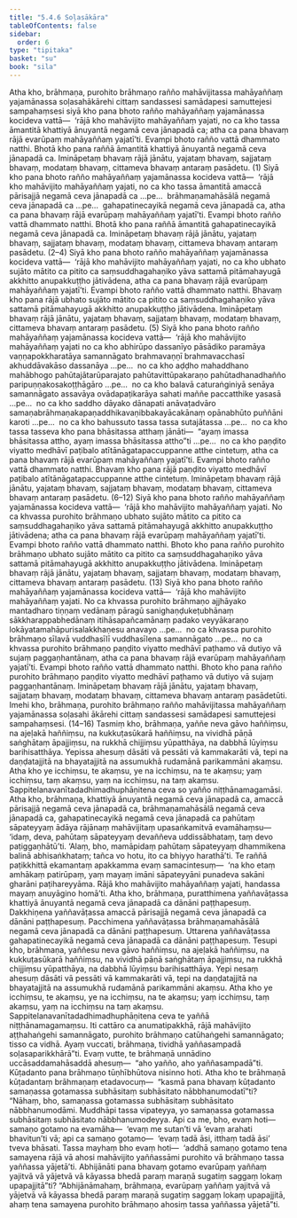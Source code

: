 ```yaml
---
title: "5.4.6 Soḷasākāra"
tableOfContents: false
sidebar:
  order: 6
type: "tipitaka"
basket: "su"
book: "sila"
---
```



<DynamicBreadcrumb />

<Division number="344" book="sila">

<Paragraph number="555" book="sila">
Atha kho, brāhmaṇa, purohito brāhmaṇo rañño mahāvijitassa mahāyaññaṃ yajamānassa soḷasahākārehi cittaṃ sandassesi samādapesi samuttejesi sampahaṃsesi siyā kho pana bhoto rañño mahāyaññaṃ yajamānassa kocideva vattā—  ‘rājā kho mahāvijito mahāyaññaṃ yajati, no ca kho tassa āmantitā khattiyā ānuyantā negamā ceva jānapadā ca; atha ca pana bhavaṃ rājā evarūpaṃ mahāyaññaṃ yajatī’ti. Evampi bhoto rañño vattā dhammato natthi. Bhotā kho pana raññā āmantitā khattiyā ānuyantā negamā ceva jānapadā ca. Imināpetaṃ bhavaṃ rājā jānātu, yajataṃ bhavaṃ, sajjataṃ bhavaṃ, modataṃ bhavaṃ, cittameva bhavaṃ antaraṃ pasādetu. (1)
</Paragraph>

<Paragraph number="556" book="sila">
Siyā kho pana bhoto rañño mahāyaññaṃ yajamānassa kocideva vattā—  ‘rājā kho mahāvijito mahāyaññaṃ yajati, no ca kho tassa āmantitā amaccā pārisajjā negamā ceva jānapadā ca …pe…  brāhmaṇamahāsālā negamā ceva jānapadā ca …pe…  gahapatinecayikā negamā ceva jānapadā ca, atha ca pana bhavaṃ rājā evarūpaṃ mahāyaññaṃ yajatī’ti. Evampi bhoto rañño vattā dhammato natthi. Bhotā kho pana raññā āmantitā gahapatinecayikā negamā ceva jānapadā ca. Imināpetaṃ bhavaṃ rājā jānātu, yajataṃ bhavaṃ, sajjataṃ bhavaṃ, modataṃ bhavaṃ, cittameva bhavaṃ antaraṃ pasādetu. (2–4)
</Paragraph>

<Paragraph number="557" book="sila">
Siyā kho pana bhoto rañño mahāyaññaṃ yajamānassa kocideva vattā—  ‘rājā kho mahāvijito mahāyaññaṃ yajati, no ca kho ubhato sujāto mātito ca pitito ca saṃsuddhagahaṇiko yāva sattamā pitāmahayugā akkhitto anupakkuṭṭho jātivādena, atha ca pana bhavaṃ rājā evarūpaṃ mahāyaññaṃ yajatī’ti. Evampi bhoto rañño vattā dhammato natthi. Bhavaṃ kho pana rājā ubhato sujāto mātito ca pitito ca saṃsuddhagahaṇiko yāva sattamā pitāmahayugā akkhitto anupakkuṭṭho jātivādena. Imināpetaṃ bhavaṃ rājā jānātu, yajataṃ bhavaṃ, sajjataṃ bhavaṃ, modataṃ bhavaṃ, cittameva bhavaṃ antaraṃ pasādetu. (5)
</Paragraph>

<Paragraph number="558" book="sila">
Siyā kho pana bhoto rañño mahāyaññaṃ yajamānassa kocideva vattā—  ‘rājā kho mahāvijito mahāyaññaṃ yajati no ca kho abhirūpo dassanīyo pāsādiko paramāya vaṇṇapokkharatāya samannāgato brahmavaṇṇī brahmavacchasī akhuddāvakāso dassanāya …pe…  no ca kho aḍḍho mahaddhano mahābhogo pahūtajātarūparajato pahūtavittūpakaraṇo pahūtadhanadhañño paripuṇṇakosakoṭṭhāgāro …pe…  no ca kho balavā caturaṅginiyā senāya samannāgato assavāya ovādapaṭikarāya sahati maññe paccatthike yasasā …pe…  no ca kho saddho dāyako dānapati anāvaṭadvāro samaṇabrāhmaṇakapaṇaddhikavaṇibbakayācakānaṃ opānabhūto puññāni karoti …pe…  no ca kho bahussuto tassa tassa sutajātassa …pe…  no ca kho tassa tasseva kho pana bhāsitassa atthaṃ jānāti—  “ayaṃ imassa bhāsitassa attho, ayaṃ imassa bhāsitassa attho”ti …pe…  no ca kho paṇḍito viyatto medhāvī paṭibalo atītānāgatapaccuppanne atthe cintetuṃ, atha ca pana bhavaṃ rājā evarūpaṃ mahāyaññaṃ yajatī’ti. Evampi bhoto rañño vattā dhammato natthi. Bhavaṃ kho pana rājā paṇḍito viyatto medhāvī paṭibalo atītānāgatapaccuppanne atthe cintetuṃ. Imināpetaṃ bhavaṃ rājā jānātu, yajataṃ bhavaṃ, sajjataṃ bhavaṃ, modataṃ bhavaṃ, cittameva bhavaṃ antaraṃ pasādetu. (6–12)
</Paragraph>

<Paragraph number="559" book="sila">
Siyā kho pana bhoto rañño mahāyaññaṃ yajamānassa kocideva vattā—  ‘rājā kho mahāvijito mahāyaññaṃ yajati. No ca khvassa purohito brāhmaṇo ubhato sujāto mātito ca pitito ca saṃsuddhagahaṇiko yāva sattamā pitāmahayugā akkhitto anupakkuṭṭho jātivādena; atha ca pana bhavaṃ rājā evarūpaṃ mahāyaññaṃ yajatī’ti. Evampi bhoto rañño vattā dhammato natthi. Bhoto kho pana rañño purohito brāhmaṇo ubhato sujāto mātito ca pitito ca saṃsuddhagahaṇiko yāva sattamā pitāmahayugā akkhitto anupakkuṭṭho jātivādena. Imināpetaṃ bhavaṃ rājā jānātu, yajataṃ bhavaṃ, sajjataṃ bhavaṃ, modataṃ bhavaṃ, cittameva bhavaṃ antaraṃ pasādetu. (13)
</Paragraph>

<Paragraph number="560" book="sila">
Siyā kho pana bhoto rañño mahāyaññaṃ yajamānassa kocideva vattā—  ‘rājā kho mahāvijito mahāyaññaṃ yajati. No ca khvassa purohito brāhmaṇo ajjhāyako mantadharo tiṇṇaṃ vedānaṃ pāragū sanighaṇḍukeṭubhānaṃ sākkharappabhedānaṃ itihāsapañcamānaṃ padako veyyākaraṇo lokāyatamahāpurisalakkhaṇesu anavayo …pe…  no ca khvassa purohito brāhmaṇo sīlavā vuddhasīlī vuddhasīlena samannāgato …pe…  no ca khvassa purohito brāhmaṇo paṇḍito viyatto medhāvī paṭhamo vā dutiyo vā sujaṃ paggaṇhantānaṃ, atha ca pana bhavaṃ rājā evarūpaṃ mahāyaññaṃ yajatī’ti. Evampi bhoto rañño vattā dhammato natthi. Bhoto kho pana rañño purohito brāhmaṇo paṇḍito viyatto medhāvī paṭhamo vā dutiyo vā sujaṃ paggaṇhantānaṃ. Imināpetaṃ bhavaṃ rājā jānātu, yajataṃ bhavaṃ, sajjataṃ bhavaṃ, modataṃ bhavaṃ, cittameva bhavaṃ antaraṃ pasādetūti. Imehi kho, brāhmaṇa, purohito brāhmaṇo rañño mahāvijitassa mahāyaññaṃ yajamānassa soḷasahi ākārehi cittaṃ sandassesi samādapesi samuttejesi sampahaṃsesi. (14–16)
</Paragraph>

</Division>
<Division number="345" book="sila">

<Paragraph number="561" book="sila">
Tasmiṃ kho, brāhmaṇa, yaññe neva gāvo haññiṃsu, na ajeḷakā haññiṃsu, na kukkuṭasūkarā haññiṃsu, na vividhā pāṇā saṅghātaṃ āpajjiṃsu, na rukkhā chijjiṃsu yūpatthāya, na dabbhā lūyiṃsu barihisatthāya. Yepissa ahesuṃ dāsāti vā pessāti vā kammakarāti vā, tepi na daṇḍatajjitā na bhayatajjitā na assumukhā rudamānā parikammāni akaṃsu. Atha kho ye icchiṃsu, te akaṃsu, ye na icchiṃsu, na te akaṃsu; yaṃ icchiṃsu, taṃ akaṃsu, yaṃ na icchiṃsu, na taṃ akaṃsu. Sappitelanavanītadadhimadhuphāṇitena ceva so yañño niṭṭhānamagamāsi.
</Paragraph>

</Division>
<Division number="346" book="sila">

<Paragraph number="562" book="sila">
Atha kho, brāhmaṇa, khattiyā ānuyantā negamā ceva jānapadā ca, amaccā pārisajjā negamā ceva jānapadā ca, brāhmaṇamahāsālā negamā ceva jānapadā ca, gahapatinecayikā negamā ceva jānapadā ca pahūtaṃ sāpateyyaṃ ādāya rājānaṃ mahāvijitaṃ upasaṅkamitvā evamāhaṃsu—  ‘idaṃ, deva, pahūtaṃ sāpateyyaṃ devaññeva uddissābhataṃ, taṃ devo paṭiggaṇhātū’ti. ‘Alaṃ, bho, mamāpidaṃ pahūtaṃ sāpateyyaṃ dhammikena balinā abhisaṅkhataṃ; tañca vo hotu, ito ca bhiyyo harathā’ti. Te raññā paṭikkhittā ekamantaṃ apakkamma evaṃ samacintesuṃ—  ‘na kho etaṃ amhākaṃ patirūpaṃ, yaṃ mayaṃ imāni sāpateyyāni punadeva sakāni gharāni paṭihareyyāma. Rājā kho mahāvijito mahāyaññaṃ yajati, handassa mayaṃ anuyāgino homā’ti.
</Paragraph>

</Division>
<Division number="347" book="sila">

<Paragraph number="563" book="sila">
Atha kho, brāhmaṇa, puratthimena yaññavāṭassa khattiyā ānuyantā negamā ceva jānapadā ca dānāni paṭṭhapesuṃ. Dakkhiṇena yaññavāṭassa amaccā pārisajjā negamā ceva jānapadā ca dānāni paṭṭhapesuṃ. Pacchimena yaññavāṭassa brāhmaṇamahāsālā negamā ceva jānapadā ca dānāni paṭṭhapesuṃ. Uttarena yaññavāṭassa gahapatinecayikā negamā ceva jānapadā ca dānāni paṭṭhapesuṃ.
</Paragraph>

<Paragraph number="564" book="sila">
Tesupi kho, brāhmaṇa, yaññesu neva gāvo haññiṃsu, na ajeḷakā haññiṃsu, na kukkuṭasūkarā haññiṃsu, na vividhā pāṇā saṅghātaṃ āpajjiṃsu, na rukkhā chijjiṃsu yūpatthāya, na dabbhā lūyiṃsu barihisatthāya. Yepi nesaṃ ahesuṃ dāsāti vā pessāti vā kammakarāti vā, tepi na daṇḍatajjitā na bhayatajjitā na assumukhā rudamānā parikammāni akaṃsu. Atha kho ye icchiṃsu, te akaṃsu, ye na icchiṃsu, na te akaṃsu; yaṃ icchiṃsu, taṃ akaṃsu, yaṃ na icchiṃsu na taṃ akaṃsu. Sappitelanavanītadadhimadhuphāṇitena ceva te yaññā niṭṭhānamagamaṃsu.
</Paragraph>

<Paragraph number="565" book="sila">
Iti cattāro ca anumatipakkhā, rājā mahāvijito aṭṭhahaṅgehi samannāgato, purohito brāhmaṇo catūhaṅgehi samannāgato; tisso ca vidhā. Ayaṃ vuccati, brāhmaṇa, tividhā yaññasampadā soḷasaparikkhārā”ti.
</Paragraph>

</Division>
<Division number="348" book="sila">

<Paragraph number="566" book="sila">
Evaṃ vutte, te brāhmaṇā unnādino uccāsaddamahāsaddā ahesuṃ—  “aho yañño, aho yaññasampadā”ti. Kūṭadanto pana brāhmaṇo tūṇhībhūtova nisinno hoti. Atha kho te brāhmaṇā kūṭadantaṃ brāhmaṇaṃ etadavocuṃ—  “kasmā pana bhavaṃ kūṭadanto samaṇassa gotamassa subhāsitaṃ subhāsitato nābbhanumodatī”ti? “Nāhaṃ, bho, samaṇassa gotamassa subhāsitaṃ subhāsitato nābbhanumodāmi. Muddhāpi tassa vipateyya, yo samaṇassa gotamassa subhāsitaṃ subhāsitato nābbhanumodeyya. Api ca me, bho, evaṃ hoti—  samaṇo gotamo na evamāha—  ‘evaṃ me sutan’ti vā ‘evaṃ arahati bhavitun’ti vā; api ca samaṇo gotamo—  ‘evaṃ tadā āsi, itthaṃ tadā āsi’ tveva bhāsati. Tassa mayhaṃ bho evaṃ hoti—  ‘addhā samaṇo gotamo tena samayena rājā vā ahosi mahāvijito yaññassāmi purohito vā brāhmaṇo tassa yaññassa yājetā’ti. Abhijānāti pana bhavaṃ gotamo evarūpaṃ yaññaṃ yajitvā vā yājetvā vā kāyassa bhedā paraṃ maraṇā sugatiṃ saggaṃ lokaṃ upapajjitā”ti? “Abhijānāmahaṃ, brāhmaṇa, evarūpaṃ yaññaṃ yajitvā vā yājetvā vā kāyassa bhedā paraṃ maraṇā sugatiṃ saggaṃ lokaṃ upapajjitā, ahaṃ tena samayena purohito brāhmaṇo ahosiṃ tassa yaññassa yājetā”ti.
</Paragraph>
</Division>